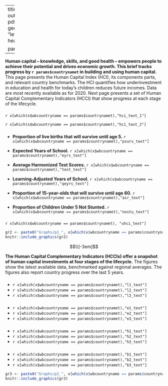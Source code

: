 

---
title: "`r params$countrynamet``r params$extra`"
output:
  pdf_document: 
    keep_tex: true
  latex_engine: pdflatex
  fig_caption: yes
  urlcolor: blue
fontsize: 9pt
geometry: "left=1.3cm,right=1.3cm,top=1.5cm,bottom=0.5cm"
header-includes:  \usepackage{fancyhdr} 
  \usepackage{graphicx}
  \usepackage{eurosym}
  \usepackage{datetime}
  \usepackage{booktabs,xcolor} \pagestyle{fancy}  
  \fancypagestyle{plain}{\pagestyle{fancy}}
  \pagenumbering{gobble}
  \renewcommand\thefootnote{\textcolor{black}{\arabic{footnote}}}
  \usepackage{pagecolor}
  \pagecolor{white}
  \usepackage{fourier}
  \usepackage[fontsize=9.1pt]{scrextend}
  \usepackage{float}
  \restylefloat{table}
  \usepackage{xcolor}
  \usepackage{multicol}
  \newcommand{\hideFromPandoc}[1]{#1}
  \hideFromPandoc{
    \let\Begin\begin
    \let\End\end
  }
  \usepackage{caption}
  \captionsetup{skip=0pt}
  \usepackage{hyperref}
  \usepackage{array}
  \usepackage{varwidth}
  \hypersetup{
      colorlinks=true,
      linkcolor=blue,
      filecolor=magenta,      
      urlcolor=cyan,
  }
  \urlstyle{same}
  \usepackage{enumitem}
  \setlist{leftmargin=*}
  \pagenumbering{gobble}
  \usepackage{numprint}
  \usepackage{fbox}
  \renewcommand{\tightlist}{\setlength{\itemsep}{1ex}\setlength{\parskip}{0pt}}
  
params:
  countrynamet: "Afghanistan"
  extra: ""

---
\definecolor{bondiblue}{rgb}{0.0, 0.58, 0.71}
\definecolor{steelblue}{rgb}{0.27, 0.51, 0.71}
\definecolor{brickred}{rgb}{0.8, 0.25, 0.33}
\newcommand\boldblue[1]{\textcolor{bondiblue}{\textbf{#1}}}

\vspace{2.3em}

**Human capital – knowledge, skills, and good health – empowers people to achieve their potential and drives economic growth. This brief tracks progress by `r params$countrynamet` in building and using human capital.** This page presents the Human Capital Index (HCI), its components parts, and relevant country benchmarks. The HCI quantifies how underinvestment in education and health for today’s children reduces future incomes. Data are most recently available as for 2020. Next page presents a set of Human Capital Complementary Indicators (HCCI) that show progress at each stage of the lifecycle.


\vspace{0.5em}

\Begin{multicols}{2}

\vspace{-2mm}
### \boldblue{T\small{HE HUMAN CAPITAL INDEX}}###
\vspace{-2mm}

`r x[which(x$wbcountryname == params$countrynamet),"hci_text_1"]` 

`r x[which(x$wbcountryname == params$countrynamet),"hci_text_2"]` 

\vspace{-2mm}
### \boldblue{T\small{HE HUMAN CAPITAL INDEX COMPONENTS}}###
\vspace{-2mm}

* **Proportion of live births that will survive until age 5.** `r x[which(x$wbcountryname == params$countrynamet),"psurv_text"]`

* **Expected Years of School.** `r x[which(x$wbcountryname == params$countrynamet),"eyrs_text"]`

* **Average Harmonized Test Scores.** `r x[which(x$wbcountryname == params$countrynamet),"test_text"]`

* **Learning-Adjusted Years of School.** `r x[which(x$wbcountryname == params$countrynamet),"qeyrs_text"]`

* **Proportion of 15-year-olds that will survive until age 60.** `r x[which(x$wbcountryname == params$countrynamet),"asr_text"]`

* **Proportion of Children Under 5 Not Stunted.** `r x[which(x$wbcountryname == params$countrynamet),"nostu_text"]`

\vspace{-6mm}
### \boldblue{U\small{TILIZATION-ADJUSTED HUMAN CAPITAL INDEX}}###
\vspace{-2mm}

`r x[which(x$wbcountryname == params$countrynamet), "uhci_text"]`


\vspace{-7mm}
\begin{table}[H]
\renewcommand{\tabcolsep}{0.8mm}
\begin{tabular}{m{0.29\textwidth}>{\centering\arraybackslash}m{0.054\textwidth}>{\centering\arraybackslash}m{0.054\textwidth}>{\centering\arraybackslash}m{0.054\textwidth}}
\\\textbf{     }   &    &             &  \\ \hline
                         &      &              & \\
\textbf{ Human Capital and Utilization   } & \textbf{Boys} & \textbf{Girls} &  \textbf{Overall} \\\hline
\vspace{-1mm} \\
Human Capital Index (HCI) &   `r x[which(x$wbcountryname == params$countrynamet),"hci_m_t"]` &   `r x[which(x$wbcountryname == params$countrynamet),"hci_f_t"]` &    `r x[which(x$wbcountryname == params$countrynamet),"hci_t"]` \\
Utilization-Adjusted HCI & `r x[which(x$wbcountryname == params$countrynamet),"uhci_m_t"]`  &  `r x[which(x$wbcountryname == params$countrynamet),"uhci_f_t"]` & `r x[which(x$wbcountryname == params$countrynamet),"uhci_t"]` \\
                         & \multicolumn{1}{l}{} & \multicolumn{1}{l}{} &    
\vspace{-4mm}
\\\hline
\end{tabular}
\vspace{1mm} 
\end{table}

```r
gr2 <- paste0("Graphs/p1_", x[which(x$wbcountryname == params$countrynamet),"wbcode"],"_all", params$extra,".jpg")
knitr::include_graphics(gr2)
```

\vfill

\End{multicols}


\newpage
 
$$\\[-3em]$$

**The Human Capital Complementary Indicators (HCCIs) offer a snapshot of human capital investments at four stages of the lifecycle.** The figures show the latest available data, benchmarked against regional averages. The figures also report country progress over the last 5 years.

\vspace{1mm}

\Begin{multicols}{2}

### \boldblue{E\small{ARLY CHILDHOOD}}###

* `r x[which(x$wbcountryname == params$countrynamet),"l1_text"]`
* `r x[which(x$wbcountryname == params$countrynamet),"l2_text"]`
* `r x[which(x$wbcountryname == params$countrynamet),"l3_text"]`

### \boldblue{S\small{CHOOL AGE}}###

* `r x[which(x$wbcountryname == params$countrynamet),"e1_text"]`
* `r x[which(x$wbcountryname == params$countrynamet),"e2_text"]`
* `r x[which(x$wbcountryname == params$countrynamet),"e3_text"]`

### \boldblue{Y\small{OUTH}}###

* `r x[which(x$wbcountryname == params$countrynamet),"h1_text"]`
* `r x[which(x$wbcountryname == params$countrynamet),"h2_text"]`
* `r x[which(x$wbcountryname == params$countrynamet),"h3_text"]`

### \boldblue{A\small{DULTS \& ELDERLY}}###

* `r x[which(x$wbcountryname == params$countrynamet),"b1_text"]`
* `r x[which(x$wbcountryname == params$countrynamet),"b2_text"]`
* `r x[which(x$wbcountryname == params$countrynamet),"b3_text"]`


```r
gr3 <- paste0("Graphs/p2_", x[which(x$wbcountryname == params$countrynamet),"wbcode"], "_stages", params$extra,".jpg")
knitr::include_graphics(gr3)
```

\End{multicols}